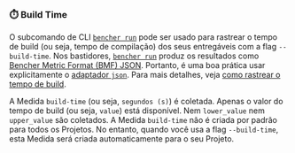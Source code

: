 
### ⏱️ Build Time

O subcomando de CLI <code><a href="/pt/docs/explanation/bencher-run/">bencher run</a></code>
pode ser usado para rastrear o tempo de build (ou seja, tempo de compilação) dos seus entregáveis com a flag `--build-time`.
Nos bastidores, <code><a href="/pt/docs/explanation/bencher-run/">bencher run</a></code>
produz os resultados como [Bencher Metric Format (BMF) JSON][bmf].
Portanto, é uma boa prática usar explicitamente o [adaptador `json`][json].
Para mais detalhes, veja [como rastrear o tempo de build][build time].

A Medida `build-time` (ou seja, `segundos (s)`) é coletada.
Apenas o valor do tempo de build (ou seja, `value`) está disponível.
Nem `lower_value` nem `upper_value` são coletados.
A Medida `build-time` não é criada por padrão para todos os Projetos.
No entanto, quando você usa a flag `--build-time`, esta Medida será criada automaticamente para o seu Projeto.

<BuildTime />

[json]: #-json

[bmf]: /pt/docs/reference/bencher-metric-format/
[build time]: /pt/docs/how-to/track-build-time/